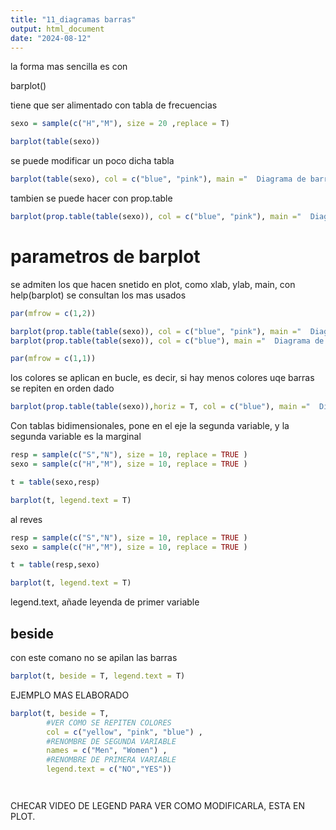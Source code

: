 ```yaml
---
title: "11_diagramas barras"
output: html_document
date: "2024-08-12"
---
```


la forma mas sencilla es con 

barplot()

tiene que ser alimentado con tabla de frecuencias

```r
sexo = sample(c("H","M"), size = 20 ,replace = T)

barplot(table(sexo))
```

se puede modificar un poco dicha tabla

```r

barplot(table(sexo), col = c("blue", "pink"), main ="  Diagrama de barras \n de la variable \"sexo\"  ")

```


tambien se puede hacer con prop.table

```r


barplot(prop.table(table(sexo)), col = c("blue", "pink"), main ="  Diagrama de frec. relativas \n de la variable \"sexo\"  ")

```
# parametros de barplot

se admiten los que hacen snetido en plot, como xlab, ylab, main, con help(barplot) se consultan los mas usados

```r
par(mfrow = c(1,2))

barplot(prop.table(table(sexo)), col = c("blue", "pink"), main ="  Diagrama de frec. relativas \n de la variable \"sexo\"  ")
barplot(prop.table(table(sexo)), col = c("blue"), main ="  Diagrama de frec. relativas \n de la variable \"sexo\"  ")

par(mfrow = c(1,1))
```
los colores se aplican en bucle, es decir, si hay menos colores uqe barras se repiten en orden dado


```r

barplot(prop.table(table(sexo)),horiz = T, col = c("blue"), main ="  Diagrama de frec. relativas \n de la variable \"sexo\"  ")
```


Con tablas bidimensionales, pone en el eje la segunda variable, y la segunda variable es la marginal


```r
resp = sample(c("S","N"), size = 10, replace = TRUE )
sexo = sample(c("H","M"), size = 10, replace = TRUE )

t = table(sexo,resp)

barplot(t, legend.text = T)


```

al reves

```r
resp = sample(c("S","N"), size = 10, replace = TRUE )
sexo = sample(c("H","M"), size = 10, replace = TRUE )

t = table(resp,sexo)

barplot(t, legend.text = T)


```

legend.text, añade leyenda de primer variable


## beside

con este comano no se apilan las barras

```r
barplot(t, beside = T, legend.text = T)
```

EJEMPLO MAS ELABORADO

```r
barplot(t, beside = T, 
        #VER COMO SE REPITEN COLORES
        col = c("yellow", "pink", "blue") ,
        #RENOMBRE DE SEGUNDA VARIABLE
        names = c("Men", "Women") ,
        #RENOMBRE DE PRIMERA VARIABLE
        legend.text = c("NO","YES"))




```

CHECAR VIDEO DE LEGEND PARA VER COMO MODIFICARLA, ESTA EN PLOT.



